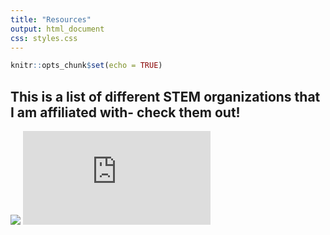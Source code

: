 ```yaml
---
title: "Resources"
output: html_document
css: styles.css
---
```


```r
knitr::opts_chunk$set(echo = TRUE)
```

## **This is a list of different STEM organizations that I am affiliated with- check them out!**

<div class="h_iframe">
<img class="ratio" src="http://placehold.it/16x12"/>
<iframe src="https://docs.google.com/spreadsheets/d/e/2PACX-1vRUEsOnlW4sPyeqA283XdGqSudf4lZ3t49xQNjWJX6iNPdtIWPCIOYWW5p9G9Hjo3V-qJ9bS8jAYDrR/pubhtml?widget=true&amp;headers=false" style="border: 0" frameborder="0" scrolling="no"></iframe>
</div>